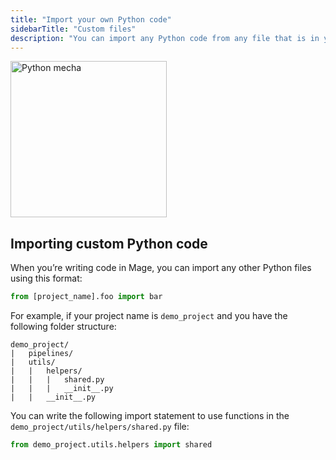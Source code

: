 ```yaml
---
title: "Import your own Python code"
sidebarTitle: "Custom files"
description: "You can import any Python code from any file that is in your Mage project directory."
---
```


<Frame>
<img
  alt="Python mecha"
  src="https://github.com/mage-ai/assets/blob/main/development/python-2.png?raw=true"
  width="250"
/>
</Frame>

## Importing custom Python code

When you’re writing code in Mage, you can import any other Python files using this format:

```python
from [project_name].foo import bar
```

For example, if your project name is `demo_project` and you have the following folder structure:

```
demo_project/
|   pipelines/
|   utils/
|   |   helpers/
|   |   |   shared.py
|   |   |   __init__.py
|   |   __init__.py
```

You can write the following import statement to use functions in the
`demo_project/utils/helpers/shared.py` file:

```python
from demo_project.utils.helpers import shared
```
